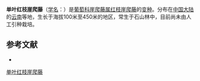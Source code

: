 {{Infraspeciesbox
| name = 单叶红枝崖爬藤
| status = 
| status_system = 
| image =
| genus = Tetrastigma
| species link = 红枝崖爬藤
| species = erubescens
| varietas = monophyllum
| authority = Gagnep.
}}

'''单叶红枝崖爬藤'''（[[学名|学名]]：{{lang|la|''Tetrastigma erubescens'' var. ''monophyllum''}}）是[[葡萄科|葡萄科]][[崖爬藤属|崖爬藤属]][[红枝崖爬藤|红枝崖爬藤]]的[[变种|变种]]。分布在[[中国大陆|中国大陆]]的[[云南|云南]]等地，生长于海拔100米至450米的地区，常生于石山林中，目前尚未由人工引种栽培。

== 参考文献 ==
<div class="references-small">
* {{cite web| url =http://www.bioinfo.cn/db05/KmzwSpecies.php?action=view&id=28845| title =单叶红枝崖爬藤（变种）| work =《中国高等植物数据库全库》| publisher =中国科学院微生物研究所| author =昆明植物研究所| accessdate =2009-02-26| deadurl =yes| archiveurl =https://web.archive.org/web/20160305055945/http://www.bioinfo.cn/db05/KmzwSpecies.php?action=view&id=28845| archivedate =2016-03-05}}
</div>
{{Taxonbar|from=Q10906212}}

[[Category:崖爬藤属|单叶红枝崖爬藤]]


{{植物小作品}}